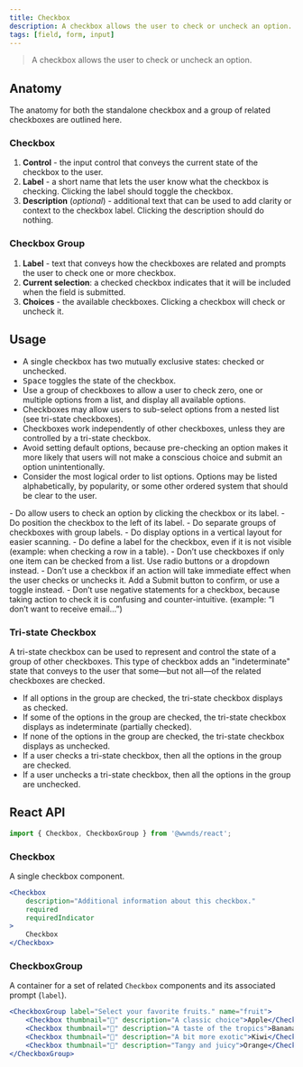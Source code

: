 ```yaml
---
title: Checkbox
description: A checkbox allows the user to check or uncheck an option.
tags: [field, form, input]
---
```



> A checkbox allows the user to check or uncheck an option.

## Anatomy

The anatomy for both the standalone checkbox and a group of related checkboxes are outlined here.

### Checkbox

1. **Control** - the input control that conveys the current state of the checkbox to the user.
1. **Label** - a short name that lets the user know what the checkbox is checking. Clicking the label should toggle the checkbox.
1. **Description** (_optional_) - additional text that can be used to add clarity or context to the checkbox label. Clicking the description should do nothing.

### Checkbox Group

1. **Label** - text that conveys how the checkboxes are related and prompts the user to check one or more checkbox.
1. **Current selection**: a checked checkbox indicates that it will be included when the field is submitted.
1. **Choices** - the available checkboxes. Clicking a checkbox will check or uncheck it.

## Usage

- A single checkbox has two mutually exclusive states: checked or unchecked.
- <kbd>Space</kbd> toggles the state of the checkbox.
- Use a group of checkboxes to allow a user to check zero, one or multiple options from a list, and display all available options.
- Checkboxes may allow users to sub-select options from a nested list (see tri-state checkboxes).
- Checkboxes work independently of other checkboxes, unless they are controlled by a tri-state checkbox.
- Avoid setting default options, because pre-checking an option makes it more likely that users will not make a conscious choice and submit an option unintentionally.
- Consider the most logical order to list options. Options may be listed alphabetically, by popularity, or some other ordered system that should be clear to the user.

<CalloutSuccess title="Do">
- Do allow users to check an option by clicking the checkbox or its label.
- Do position the checkbox to the left of its label.
- Do separate groups of checkboxes with group labels.
- Do display options in a vertical layout for easier scanning.
- Do define a label for the checkbox, even if it is not visible (example: when checking a row in a table).
</CalloutSuccess>

<CalloutError title="Don't">
- Don’t use checkboxes if only one item can be checked from a list. Use radio buttons or a dropdown instead.
- Don’t use a checkbox if an action will take immediate effect when the user checks or unchecks it. Add a Submit button to confirm, or use a toggle instead.
- Don’t use negative statements for a checkbox, because taking action to check it is confusing and counter-intuitive. (example: “I don’t want to receive email…”)
</CalloutError>

### Tri-state Checkbox

A tri-state checkbox can be used to represent and control the state of a group of other checkboxes.
This type of checkbox adds an "indeterminate" state that conveys to the user that some&mdash;but not all&mdash;of the related checkboxes are checked.

- If all options in the group are checked, the tri-state checkbox displays as checked.
- If some of the options in the group are checked, the tri-state checkbox displays as indeterminate (partially checked).
- If none of the options in the group are checked, the tri-state checkbox displays as unchecked.
- If a user checks a tri-state checkbox, then all the options in the group are checked.
- If a user unchecks a tri-state checkbox, then all the options in the group are unchecked.

## React API

```js
import { Checkbox, CheckboxGroup } from '@wwnds/react';
```

### Checkbox

A single checkbox component.

```jsx live
<Checkbox
	description="Additional information about this checkbox."
	required
	requiredIndicator
>
	Checkbox
</Checkbox>
```

<PropsTable from={Checkbox} />

### CheckboxGroup

A container for a set of related `Checkbox` components and its associated prompt (`label`).

```jsx live
<CheckboxGroup label="Select your favorite fruits." name="fruit">
	<Checkbox thumbnail="🍎" description="A classic choice">Apple</Checkbox>
	<Checkbox thumbnail="🍌" description="A taste of the tropics">Banana</Checkbox>
	<Checkbox thumbnail="🥝" description="A bit more exotic">Kiwi</Checkbox>
	<Checkbox thumbnail="🍊" description="Tangy and juicy">Orange</Checkbox>
</CheckboxGroup>
```

<PropsTable from={CheckboxGroup} />
